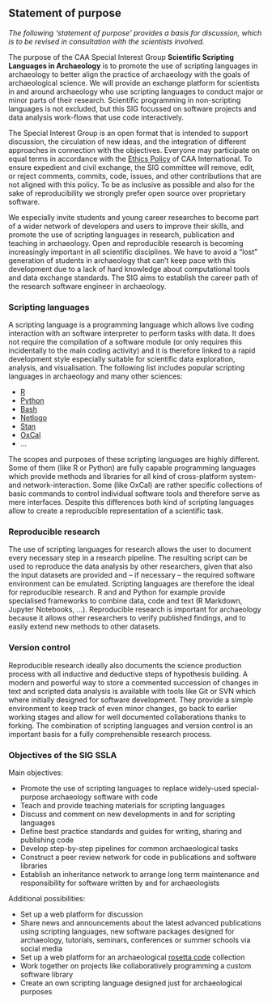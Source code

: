 ## Statement of purpose

*The following 'statement of purpose' provides a basis for discussion, which is to be revised in consultation with the scientists involved.*

The purpose of the CAA Special Interest Group **Scientific Scripting Languages in Archaeology** is to promote the use of scripting languages in archaeology to better align the practice of archaeology with the goals of archaeological science. We will provide an exchange platform for scientists in and around archaeology who use scripting languages to conduct major or minor parts of their research. Scientific programming in non-scripting languages is not excluded, but this SIG focussed on software projects and data analysis work-flows that use code interactively. 

The Special Interest Group is an open format that is intended to support discussion, the circulation of new ideas, and the integration of different approaches in connection with the objectives. Everyone may participate on equal terms in accordance with the [Ethics Policy](http://caa-international.org/about/ethics-policy/) of CAA International. To ensure expedient and civil exchange, the SIG committee will remove, edit, or reject comments, commits, code, issues, and other contributions that are not aligned with this policy. To be as inclusive as possible and also for the sake of reproducibility we strongly prefer open source over proprietary software.

We especially invite students and young career researches to become part of a wider network of developers and users to improve their skills, and promote the use of scripting languages in research, publication and teaching in archaeology. Open and reproducible research is becoming increasingly important in all scientific disciplines. We have to avoid a "lost" generation of students in archaeology that can't keep pace with this development due to a lack of hard knowledge about computational tools and data exchange standards. The SIG aims to establish the career path of the research software engineer in archaeology.

### Scripting languages

A scripting language is a programming language which allows live coding interaction with an software interpreter to perform tasks with data. It does not require the compilation of a software module (or only requires this incidentally to the main coding activity) and it is therefore linked to a rapid development style especially suitable for scientific data exploration, analysis, and visualisation. The following list includes popular scripting languages in archaeology and many other sciences:

- [R](https://www.r-project.org/) 
- [Python](https://www.python.org/)
- [Bash](http://www.gnu.org/software/bash/)
- [Netlogo](https://ccl.northwestern.edu/netlogo/)
- [Stan](http://mc-stan.org/)
- [OxCal](https://c14.arch.ox.ac.uk/oxcal.html)
- ...

The scopes and purposes of these scripting languages are highly different. Some of them (like R or Python) are fully capable programming languages which provide methods and libraries for all kind of cross-platform system- and network-interaction. Some (like OxCal) are rather specific collections of basic commands to control individual software tools and therefore serve as mere interfaces. Despite this differences both kind of scripting languages allow to create a reproducible representation of a scientific task.

### Reproducible research

The use of scripting languages for research allows the user to document every necessary step in a research pipeline. The resulting script can be used to reproduce the data analysis by other researchers, given that also the input datasets are provided and -- if necessary -- the required software environment can be emulated. Scripting languages are therefore the ideal for reproducible research. R and and Python for example provide specialised frameworks to combine data, code and text (R Markdown, Jupyter Notebooks, ...). Reproducible research is important for archaeology because it allows other researchers to verify published findings, and to easily extend new methods to other datasets. 

### Version control

Reproducible research ideally also documents the science production process with all inductive and deductive steps of hypothesis building. A modern and powerful way to store a commented succession of changes in text and scripted data analysis is available with tools like Git or SVN which where initially designed for software development. They provide a simple environment to keep track of even minor changes, go back to earlier working stages and allow for well documented collaborations thanks to forking. The combination of scripting languages and version control is an important basis for a fully comprehensible research process.

### Objectives of the SIG SSLA

Main objectives:

- Promote the use of scripting languages to replace widely-used special-purpose archaeology software with code
- Teach and provide teaching materials for scripting languages
- Discuss and comment on new developments in and for scripting languages
- Define best practice standards and guides for writing, sharing and publishing code
- Develop step-by-step pipelines for common archaeological tasks
- Construct a peer review network for code in publications and software libraries
- Establish an inheritance network to arrange long term maintenance and responsibility for software written by and for archaeologists

Additional possibilities:

- Set up a web platform for discussion
- Share news and announcements about the latest advanced publications using scripting languages, new software packages designed for archaeology, tutorials, seminars, conferences or summer schools via social media
- Set up a web platform for an archaeological [rosetta code](http://rosettacode.org) collection
- Work together on projects like collaboratively programming a custom software library
- Create an own scripting language designed just for archaeological purposes
